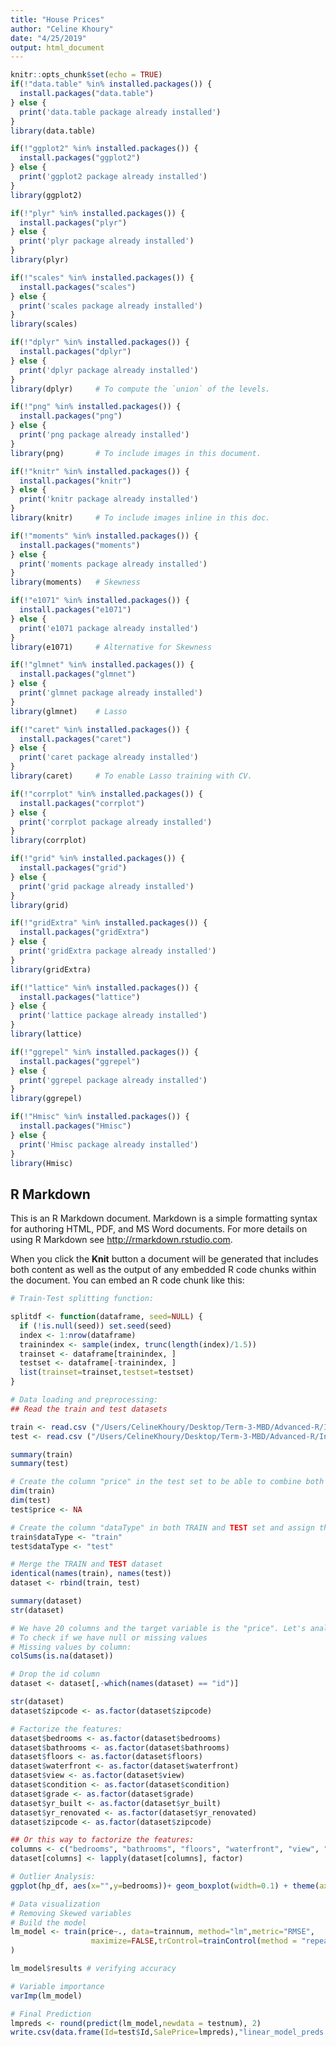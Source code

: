 ```yaml
---
title: "House Prices"
author: "Celine Khoury"
date: "4/25/2019"
output: html_document
---
```


```r
knitr::opts_chunk$set(echo = TRUE)
if(!"data.table" %in% installed.packages()) {
  install.packages("data.table")
} else {
  print('data.table package already installed')
}
library(data.table)

if(!"ggplot2" %in% installed.packages()) {
  install.packages("ggplot2")
} else {
  print('ggplot2 package already installed')
}
library(ggplot2)

if(!"plyr" %in% installed.packages()) {
  install.packages("plyr")
} else {
  print('plyr package already installed')
}
library(plyr)

if(!"scales" %in% installed.packages()) {
  install.packages("scales")
} else {
  print('scales package already installed')
}
library(scales)

if(!"dplyr" %in% installed.packages()) {
  install.packages("dplyr")
} else {
  print('dplyr package already installed')
}
library(dplyr)     # To compute the `union` of the levels.

if(!"png" %in% installed.packages()) {
  install.packages("png")
} else {
  print('png package already installed')
}
library(png)       # To include images in this document.

if(!"knitr" %in% installed.packages()) {
  install.packages("knitr")
} else {
  print('knitr package already installed')
}
library(knitr)     # To include images inline in this doc.

if(!"moments" %in% installed.packages()) {
  install.packages("moments")
} else {
  print('moments package already installed')
}
library(moments)   # Skewness

if(!"e1071" %in% installed.packages()) {
  install.packages("e1071")
} else {
  print('e1071 package already installed')
}
library(e1071)     # Alternative for Skewness

if(!"glmnet" %in% installed.packages()) {
  install.packages("glmnet")
} else {
  print('glmnet package already installed')
}
library(glmnet)    # Lasso

if(!"caret" %in% installed.packages()) {
  install.packages("caret")
} else {
  print('caret package already installed')
}
library(caret)     # To enable Lasso training with CV.

if(!"corrplot" %in% installed.packages()) {
  install.packages("corrplot")
} else {
  print('corrplot package already installed')
}
library(corrplot)

if(!"grid" %in% installed.packages()) {
  install.packages("grid")
} else {
  print('grid package already installed')
}
library(grid)

if(!"gridExtra" %in% installed.packages()) {
  install.packages("gridExtra")
} else {
  print('gridExtra package already installed')
}
library(gridExtra)

if(!"lattice" %in% installed.packages()) {
  install.packages("lattice")
} else {
  print('lattice package already installed')
}
library(lattice)

if(!"ggrepel" %in% installed.packages()) {
  install.packages("ggrepel")
} else {
  print('ggrepel package already installed')
}
library(ggrepel)

if(!"Hmisc" %in% installed.packages()) {
  install.packages("Hmisc")
} else {
  print('Hmisc package already installed')
}
library(Hmisc)
```

## R Markdown

This is an R Markdown document. Markdown is a simple formatting syntax for authoring HTML, PDF, and MS Word documents. For more details on using R Markdown see <http://rmarkdown.rstudio.com>.

When you click the **Knit** button a document will be generated that includes both content as well as the output of any embedded R code chunks within the document. You can embed an R code chunk like this:

```r
# Train-Test splitting function: 

splitdf <- function(dataframe, seed=NULL) {
  if (!is.null(seed)) set.seed(seed)
  index <- 1:nrow(dataframe)
  trainindex <- sample(index, trunc(length(index)/1.5))
  trainset <- dataframe[trainindex, ]
  testset <- dataframe[-trainindex, ]
  list(trainset=trainset,testset=testset)
}
```

```r
# Data loading and preprocessing: 
## Read the train and test datasets 

train <- read.csv ("/Users/CelineKhoury/Desktop/Term-3-MBD/Advanced-R/Individual_Project/house_price_train.csv")
test <- read.csv ("/Users/CelineKhoury/Desktop/Term-3-MBD/Advanced-R/Individual_Project/house_price_test.csv")

summary(train)
summary(test)
```

```r
# Create the column "price" in the test set to be able to combine both datasets 
dim(train)
dim(test)
test$price <- NA
```

```r

# Create the column "dataType" in both TRAIN and TEST set and assign the value 'train' & 'test'. This will help us to split the dataset from the dataType, not by position.
train$dataType <- "train"
test$dataType <- "test"

```

```r

# Merge the TRAIN and TEST dataset
identical(names(train), names(test))
dataset <- rbind(train, test)

summary(dataset)
str(dataset)

```

```r

# We have 20 columns and the target variable is the "price". Let's analyze the features that we have to check if we need to clean or preprocess them 
# To check if we have null or missing values 
# Missing values by column:
colSums(is.na(dataset))

```

```r

# Drop the id column 
dataset <- dataset[,-which(names(dataset) == "id")]

```

```r
str(dataset)
dataset$zipcode <- as.factor(dataset$zipcode)

```


```r

# Factorize the features: 
dataset$bedrooms <- as.factor(dataset$bedrooms)
dataset$bathrooms <- as.factor(dataset$bathrooms)
dataset$floors <- as.factor(dataset$floors)
dataset$waterfront <- as.factor(dataset$waterfront)
dataset$view <- as.factor(dataset$view)
dataset$condition <- as.factor(dataset$condition)
dataset$grade <- as.factor(dataset$grade)
dataset$yr_built <- as.factor(dataset$yr_built)
dataset$yr_renovated <- as.factor(dataset$yr_renovated)
dataset$zipcode <- as.factor(dataset$zipcode)
```

```r
## Or this way to factorize the features: 
columns <- c("bedrooms", "bathrooms", "floors", "waterfront", "view", "condition", "grade", "yr_built", "yr_renovated", "zipcode")
dataset[columns] <- lapply(dataset[columns], factor)
```

```r
# Outlier Analysis:
ggplot(hp_df, aes(x="",y=bedrooms))+ geom_boxplot(width=0.1) + theme(axis.line.x=element_blank(),axis.title.x=element_blank(), axis.ticks.x=element_blank(), axis.text.x=element_blank(),legend.position="none")
```

```r

# Data visualization 
# Removing Skewed variables 
# Build the model 
lm_model <- train(price~., data=trainnum, method="lm",metric="RMSE",
                  maximize=FALSE,trControl=trainControl(method = "repeatedcv",number = 10)
)

lm_model$results # verifying accuracy 

# Variable importance 
varImp(lm_model)

# Final Prediction 
lmpreds <- round(predict(lm_model,newdata = testnum), 2)
write.csv(data.frame(Id=test$Id,SalePrice=lmpreds),"linear_model_preds.csv",row.names = F)
```

